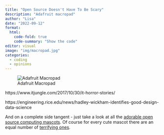 ```yaml
---
title: "Open Source Doesn't Have To Be Scary"
description: "Adafruit macropad"
author: "Lisa"
date: "2022-09-12"
format:
  html:
    code-fold: true
    code-summary: "Show the code"
editor: visual
image: "img/macropad.jpg"
categories:
  - coding
  - opinions
---
```


![Adafruit Macropad](img/macropad.jpg)

https://www.itjungle.com/2017/10/30/it-horror-stories/

https://engineering.rice.edu/news/hadley-wickham-identifies-good-design-data-science

And on a complete side tangent - just take a look at all the [adorable open source computing mascots](https://en.wikipedia.org/wiki/List_of_computing_mascots). Of course for every cute mascot there are an equal number of [terrifying ones](https://www.wired.com/2007/05/gallery-mascots/). 
